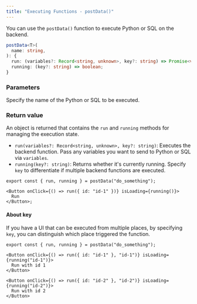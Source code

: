 ```yaml
---
title: "Executing Functions - postData()"
---
```


You can use the `postData()` function to execute Python or SQL on the backend.

```typescript
postData<T>(
  name: string,
): {
  run: (variables?: Record<string, unknown>, key?: string) => Promise<void>;
  running: (key?: string) => boolean;
}
```

### Parameters

<ParamField path="name" type="string" required>
  Specify the name of the Python or SQL to be executed.
</ParamField>

### Return value

An object is returned that contains the `run` and `running` methods for managing the execution state.

- `run(variables?: Record<string, unknown>, key?: string)`: Executes the backend function. Pass any variables you want to send to Python or SQL via `variables`.
- `running(key?: string)`: Returns whether it's currently running. Specify `key` to differentiate if multiple backend functions are executed.

```tsx
export const { run, running } = postData("do_something");

<Button onClick={() => run({ id: "id-1" })} isLoading={running()}>
  Run
</Button>;
```

#### About key

If you have a UI that can be executed from multiple places, by specifying `key`, you can distinguish which place triggered the function.

```tsx
export const { run, running } = postData("do_something");

<Button onClick={() => run({ id: "id-1" }, "id-1")} isLoading={running("id-1")}>
  Run with id 1
</Button>

<Button onClick={() => run({ id: "id-2" }, "id-2")} isLoading={running("id-2")}>
  Run with id 2
</Button>
```
